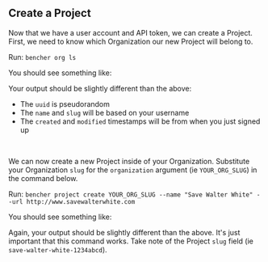
## Create a Project

Now that we have a user account and API token, we can create a Project.
First, we need to know which Organization our new Project will belong to.

Run: `bencher org ls`

You should see something like:

<QSOrgLsOutput />

Your output should be slightly different than the above:
- The `uuid` is pseudorandom
- The `name` and `slug` will be based on your username
- The `created` and `modified` timestamps will be from when you just signed up

<br />

We can now create a new Project inside of your Organization.
Substitute your Organization `slug` for the `organization` argument (ie `YOUR_ORG_SLUG`) in the command below.

Run: `bencher project create YOUR_ORG_SLUG --name "Save Walter White" --url http://www.savewalterwhite.com`

You should see something like:

<QSProjectCreateOutput />

Again, your output should be slightly different than the above.
It's just important that this command works.
Take note of the Project `slug` field (ie `save-walter-white-1234abcd`).
